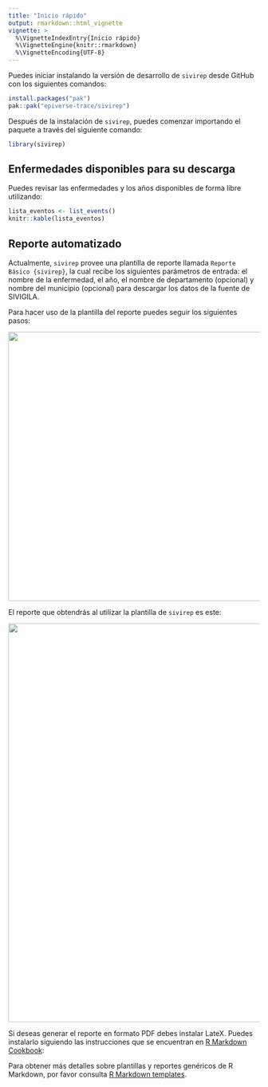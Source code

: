 ```yaml
---
title: "Inicio rápido"
output: rmarkdown::html_vignette
vignette: >
  %\VignetteIndexEntry{Inicio rápido}
  %\VignetteEngine{knitr::rmarkdown}
  %\VignetteEncoding{UTF-8}
---
```


Puedes iniciar instalando la versión de desarrollo de `sivirep` desde GitHub con
los siguientes comandos:

```r
install.packages("pak")
pak::pak("epiverse-trace/sivirep")
```

Después de la instalación de `sivirep`, puedes comenzar importando el
paquete a través del siguiente comando:

```r
library(sivirep)
```

## Enfermedades disponibles para su descarga

Puedes revisar las enfermedades y los años disponibles de forma libre
utilizando:

```r
lista_eventos <- list_events()
knitr::kable(lista_eventos)
```

## Reporte automatizado

Actualmente, `sivirep` provee una plantilla de reporte llamada
`Reporte Básico {sivirep}`, la cual recibe los siguientes parámetros de
entrada: el nombre de la enfermedad, el año, el nombre de departamento
(opcional) y nombre del municipio (opcional) para descargar los datos de
la fuente de SIVIGILA.

Para hacer uso de la plantilla del reporte puedes seguir los
siguientes pasos:

<img src="../man/figures/template.gif" width="900" height="540"/>

El reporte que obtendrás al utilizar la plantilla de `sivirep` es este:

<img src="../man/figures/template-report.gif" width="900" height="800"/>

Si deseas generar el reporte en formato PDF debes instalar LateX. Puedes instalarlo siguiendo las instrucciones que se
encuentran en [R Markdown Cookbook](https://bookdown.org/yihui/rmarkdown-cookbook/install-latex.html):

Para obtener más detalles sobre plantillas y reportes genéricos de R
Markdown, por favor consulta [R Markdown templates](https://rstudio.github.io/rstudio-extensions/rmarkdown_templates.html).
